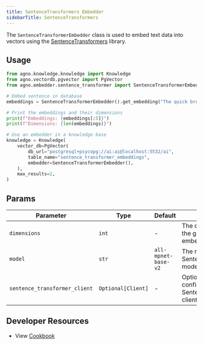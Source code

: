 ```yaml
---
title: SentenceTransformers Embedder
sidebarTitle: SentenceTransformers
---
```


The `SentenceTransformerEmbedder` class is used to embed text data into vectors using the [SentenceTransformers](https://www.sbert.net/) library.

## Usage

```python cookbook/embedders/sentence_transformer_embedder.py
from agno.knowledge.knowledge import Knowledge
from agno.vectordb.pgvector import PgVector
from agno.embedder.sentence_transformer import SentenceTransformerEmbedder

# Embed sentence in database
embeddings = SentenceTransformerEmbedder().get_embedding("The quick brown fox jumps over the lazy dog.")

# Print the embeddings and their dimensions
print(f"Embeddings: {embeddings[:5]}")
print(f"Dimensions: {len(embeddings)}")

# Use an embedder in a knowledge base
knowledge = Knowledge(
    vector_db=PgVector(
        db_url="postgresql+psycopg://ai:ai@localhost:5532/ai",
        table_name="sentence_transformer_embeddings",
        embedder=SentenceTransformerEmbedder(),
    ),
    max_results=2,
)
```

## Params

| Parameter                     | Type               | Default             | Description                                                  |
| ----------------------------- | ------------------ | ------------------- | ------------------------------------------------------------ |
| `dimensions`                  | `int`              | -                   | The dimensionality of the generated embeddings               |
| `model`                       | `str`              | `all-mpnet-base-v2` | The name of the SentenceTransformers model to use            |
| `sentence_transformer_client` | `Optional[Client]` | -                   | Optional pre-configured SentenceTransformers client instance |

## Developer Resources
- View [Cookbook](https://github.com/agno-agi/agno/tree/v2.0/cookbook/agent_concepts/knowledge/embedders/sentence_transformer_embedder.py)
